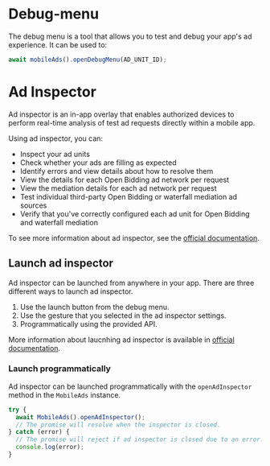 # Debug-menu

The debug menu is a tool that allows you to test and debug your app's ad experience. It can be used to:

```js
await mobileAds().openDebugMenu(AD_UNIT_ID);
````

# Ad Inspector

Ad inspector is an in-app overlay that enables authorized devices to perform real-time analysis of test ad requests directly within a mobile app.

Using ad inspector, you can:

- Inspect your ad units
- Check whether your ads are filling as expected
- Identify errors and view details about how to resolve them
- View the details for each Open Bidding ad network per request
- View the mediation details for each ad network per request
- Test individual third-party Open Bidding or waterfall mediation ad sources
- Verify that you've correctly configured each ad unit for Open Bidding and waterfall mediation

To see more information about ad inspector, see the [official documentation](https://developers.google.com/admob/android/ad-inspector).

## Launch ad inspector

Ad inspector can be launched from anywhere in your app. There are three different ways to launch ad inspector.

1. Use the launch button from the debug menu.
2. Use the gesture that you selected in the ad inspector settings.
3. Programmatically using the provided API.

More information about laucnhing ad inspector is available in [official documentation](https://developers.google.com/admob/android/ad-inspector#launch_ad_inspector).

### Launch programmatically

Ad inspector can be launched programmatically with the `openAdInspector` method in the `MobileAds` instance.

```js
try {
  await MobileAds().openAdInspector();
  // The promise will resolve when the inspector is closed.
} catch (error) {
  // The promise will reject if ad inspector is closed due to an error.
  console.log(error);
}
```
